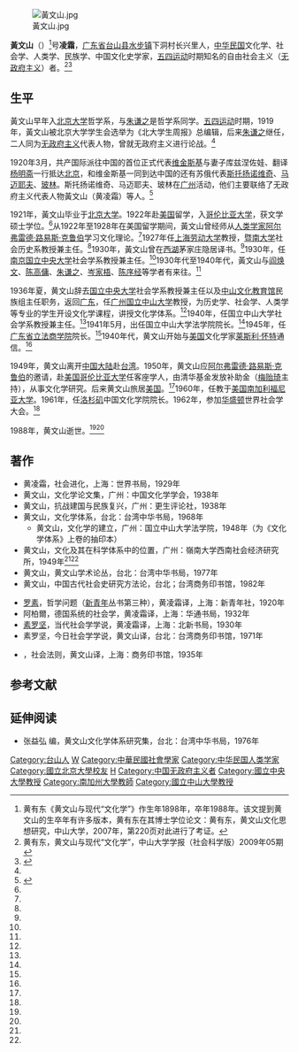 {{for|生物學家|黃文山 (爬蟲學家)}}
[[File:黃文山.jpg|thumb]]

'''黃文山'''（{{bd|1898年||1988年|}}）<ref>黄有东《黄文山与现代“文化学”》作生年1898年，卒年1988年。该文提到黄文山的生卒年有许多版本，黄有东在其博士学位论文：黄有东，黄文山文化思想研究，中山大学，2007年，第220页对此进行了考证。</ref>号'''凌霜'''，[[广东省|广东省]][[台山县|台山县]][[水步镇|水步镇]]下洞村长兴里人，[[中华民国|中华民国]]文化学、社会学、人类学、民族学、中国文化史学家，[[五四运动|五四运动]]时期知名的自由社会主义（[[无政府主义|无政府主义]]）者。<ref name=zsdxxb>黄有东，黄文山与现代“文化学”，中山大学学报（社会科学版）2009年05期</ref><ref name=zgshxw>{{Cite web |url=http://www.sociology.cass.cn/shxw/sociologist/huangwenshan/t20030919_1088.htm |title=黄文山，中国社会学网，2003-09-19 |access-date=2013-06-29 |archive-date=2006-05-23 |archive-url=https://web.archive.org/web/20060523154239/http://www.sociology.cass.cn/shxw/sociologist/huangwenshan/t20030919_1088.htm |dead-url=yes }}</ref>

==生平==
黃文山早年入[[北京大学|北京大学]]哲学系，与[[朱谦之|朱谦之]]是哲学系同学。[[五四运动|五四运动]]时期，1919年，黃文山被北京大学学生会选举为《北大学生周报》总编辑，后来[[朱谦之|朱谦之]]继任，二人同为[[无政府主义|无政府主义]]代表人物，曾就无政府主义进行论战。<ref name=zsdxxb/>

1920年3月，共产国际派往中国的首位正式代表[[维金斯基|维金斯基]]与妻子库兹涅佐娃、翻译[[杨明斋|杨明斋]]一行抵达[[北京|北京]]，和维金斯基一同到达中国的还有苏俄代表[[斯托扬诺维奇|斯托扬诺维奇]]、[[马迈耶夫|马迈耶夫]]、[[玻林|玻林]]。斯托扬诺维奇、马迈耶夫、玻林在[[广州|广州]]活动，他们主要联络了无政府主义代表人物黃文山（黄凌霜）等人。<ref>{{Cite web |url=http://cpc.people.com.cn/GB/64162/64172/85037/85038/5994070.html |title=王燕，建党初期曾经活跃在中共的共产国际代表们，中国共产党新闻网，于2013-06-28查阅 |access-date=2013-06-29 |archive-date=2016-03-04 |archive-url=https://web.archive.org/web/20160304114809/http://cpc.people.com.cn/GB/64162/64172/85037/85038/5994070.html |dead-url=no }}</ref>

1921年，黃文山毕业于[[北京大学|北京大学]]。1922年赴[[美国|美国]]留学，入[[哥伦比亚大学|哥伦比亚大学]]，获文学硕士学位。<ref name=zgshxw/>从1922年至1928年在美国留学期间，黃文山曾经师从[[人类学家|人类学家]][[阿尔弗雷德·路易斯·克鲁伯|阿尔弗雷德·路易斯·克鲁伯]]学习文化理论。<ref name=zsdxxb/>1927年任[[上海劳动大学|上海劳动大学]]教授，[[暨南大学|暨南大学]]社会历史系教授兼主任。<ref name=zgshxw/>1930年，黃文山曾在[[西湖|西湖]]茅家庄隐居译书。<ref name=zsdxxb/>1930年，任[[南京|南京]][[国立中央大学|国立中央大学]]社会学系教授兼主任。<ref name=zgshxw/>1930年代至1940年代，黃文山与[[阎焕文|阎焕文]]、[[陈高傭|陈高傭]]、[[朱谦之|朱谦之]]、[[岑家梧|岑家梧]]、[[陈序经|陈序经]]等学者有来往。<ref name=zsdxxb/>

1936年夏，黄文山辞去[[国立中央大学|国立中央大学]]社会学系教授兼主任以及[[中山文化教育馆|中山文化教育馆]]民族组主任职务，返回[[广东|广东]]，任[[广州|广州]][[国立中山大学|国立中山大学]]教授，为历史学、社会学、人类学等专业的学生开设文化学课程，讲授文化学体系。<ref name=zsdxxb/>1940年，任国立中山大学社会学系教授兼主任。<ref name=zgshxw/>1941年5月，出任国立中山大学法学院院长。<ref name=zsdxxb/>1945年，任[[广东省立法商学院|广东省立法商学院]]院长。<ref name=zgshxw/>1940年代，黄文山开始与[[美国|美国]]文化学家[[莱斯利·怀特|莱斯利·怀特]]通信。<ref name=zsdxxb/>

1949年，黄文山离开[[中国大陆|中国大陆]]赴[[台湾|台湾]]。1950年，黄文山应[[阿尔弗雷德·路易斯·克鲁伯|阿尔弗雷德·路易斯·克鲁伯]]的邀请，赴[[美国|美国]][[哥伦比亚大学|哥伦比亚大学]]任客座学人，由清华基金发放补助金（[[梅贻琦|梅贻琦]]主持），从事文化学研究。后来黄文山旅居[[美国|美国]]。<ref name=zsdxxb/>1960年，任教于[[美国|美国]][[南加利福尼亚大学|南加利福尼亚大学]]。1961年，任[[洛杉矶|洛杉矶]]中国文化学院院长。1962年，参加[[华盛顿|华盛顿]]世界社会学大会。<ref name=zgshxw/>

1988年，黄文山逝世。<ref name=zgshxw/><ref name=zsdxxb/>

==著作==
*黄凌霜，社会进化，上海：世界书局，1929年
*黄文山，文化学论文集，广州：中国文化学学会，1938年
*黄文山，抗战建国与民族复兴，广州：更生评论社，1938年
*黄文山，文化学体系，台北：台湾中华书局，1968年
**黄文山，文化学的建立，广州：国立中山大学法学院，1948年（为《文化学体系》上卷的抽印本）
*黄文山，文化及其在科学体系中的位置，广州：嶺南大学西南社会经济研究所，1949年<ref name=zgshxw/><ref name=zsdxxb/>
*黄文山，黄文山学术论丛，台北：台湾中华书局，1977年
*黄文山，中国古代社会史研究方法论，台北；台湾商务印书馆，1982年

*[[罗素|罗素]]，哲学问题（[[新青年|新青年]]丛书第三种），黄凌霜译，上海：新青年社，1920年
*阿柏爾，德国系统的社会学，黄凌霜译，上海：华通书局，1932年
*[[皮季里姆·索罗金|素罗坚]]，当代社会学学说，黄凌霜译，上海：北新书局，1930年
*素罗坚，今日社会学学说，黄文山译，台北：台湾商务印书馆，1971年
*{{link-en|Kyung Durk Har|Kyung Durk Har}}，社会法则，黄文山译，上海：商务印书馆，1935年

==参考文献==
{{reflist}}

==延伸阅读==
*张益弘 编，黄文山文化学体系研究集，台北：台湾中华书局，1976年

{{马克思主义在中国的早期传播}}
{{第4屆中華民國訓政時期立法委員名單}}
{{Authority control}}
{{DEFAULTSORT:Huang黄}}
[[Category:台山人|Category:台山人]]
[[Category:黄姓|W]]
[[Category:中華民國社會學家|Category:中華民國社會學家]]
[[Category:中华民国人类学家|Category:中华民国人类学家]]
[[Category:國立北京大學校友|Category:國立北京大學校友]]
[[Category:哥倫比亞大學校友|H]]
[[Category:中国无政府主义者|Category:中国无政府主义者]]
[[Category:國立中央大學教授|Category:國立中央大學教授]]
[[Category:南加州大學教師|Category:南加州大學教師]]
[[Category:國立中山大學教授|Category:國立中山大學教授]]